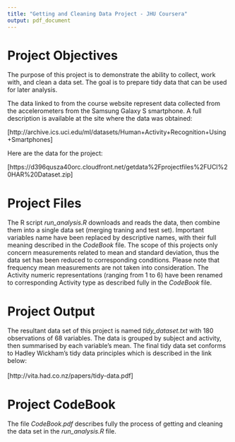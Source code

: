 ```yaml
---
title: "Getting and Cleaning Data Project - JHU Coursera"
output: pdf_document
---
```


# Project Objectives 
The purpose of this project is to demonstrate the ability to collect, work with, and clean a data set. The goal is to prepare tidy data that can be used for later analysis.

The data linked to from the course website represent data collected from the accelerometers from the Samsung Galaxy S smartphone. A full description is available at the site where the data was obtained:

[http://archive.ics.uci.edu/ml/datasets/Human+Activity+Recognition+Using+Smartphones]

Here are the data for the project:

[https://d396qusza40orc.cloudfront.net/getdata%2Fprojectfiles%2FUCI%20HAR%20Dataset.zip]

# Project Files
The R script *run_analysis.R* downloads and reads the data, then combine them into a single data set (merging traning and test set). Important variables name have been replaced by descriptive names, with their full meaning described in the *CodeBook* file. 
The scope of this projects only concern measurements related to mean and standard deviation, thus the data set has been reduced to corresponding conditions. Please note that frequency mean measurements are not taken into consideration.
The Activity numeric representations (ranging from 1 to 6) have been renamed to corresponding Activity type as described fully in the *CodeBook* file.

# Project Output
The resultant data set of this project is named *tidy_dataset.txt* with 180 observations of 68 variables.
The data is grouped by subject and activity, then summarised by each variable's mean. The final tidy data set conforms to Hadley Wickham's tidy data principles which is described in the link below:  <br />  
[http://vita.had.co.nz/papers/tidy-data.pdf]

# Project CodeBook
The file *CodeBook.pdf* describes fully the process of getting and cleaning the data set in the *run_analysis.R* file.
